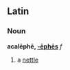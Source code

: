 ==Latin==
===Noun===
'''acalēphē, [[Wiktionary Appendix:Latin first declension|-ēphēs]]''' ''f''

#a [[nettle]]